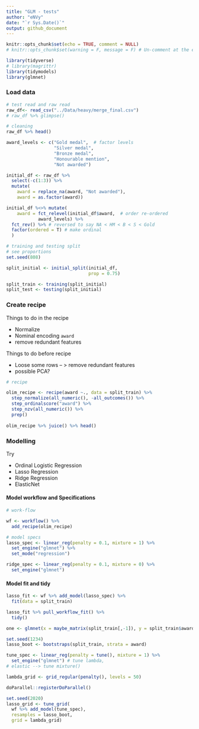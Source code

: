 ```yaml
---
title: "GLM - tests"
author: "eNVy"
date: "`r Sys.Date()`"
output: github_document
---
```


```r
knitr::opts_chunk$set(echo = TRUE, comment = NULL)
# knitr::opts_chunk$set(warning = F, message = F) # Un-comment at the end
```

```r
library(tidyverse)
# library(magrittr)
library(tidymodels)
library(glmnet)
```


### Load data
```r
# test read and raw read
raw_df<- read_csv("../Data/heavy/merge_final.csv")
# raw_df %>% glimpse()
```

```r
# cleaning
raw_df %>% head()

award_levels <- c("Gold medal",  # factor levels
                  "Silver medal", 
                  "Bronze medal", 
                  "Honourable mention",
                  "Not awarded")

initial_df <- raw_df %>%
  select(-c(1:3)) %>% 
  mutate(
    award = replace_na(award, "Not awarded"), 
    award = as.factor(award))

initial_df %<>% mutate( 
    award = fct_relevel(initial_df$award,  # order re-ordered 
            award_levels) %>% 
  fct_rev() %>% # reversed to say NA < HM < B < S < Gold
  factor(ordered = T) # make ordinal
  ) 

```

```r
# training and testing split
# see proportions
set.seed(808)

split_initial <- initial_split(initial_df, 
                               prop = 0.75)

split_train <- training(split_initial)
split_test <- testing(split_initial)

```

### Create recipe

Things to do in the recipe

  + Normalize
  + Nominal encoding ```award```
  + remove redundant features

Things to do before recipe

  + Loose some rows -- > remove redundant features
  + possible PCA?
  
```r
# recipe

olim_recipe <- recipe(award ~., data = split_train) %>% 
  step_normalize(all_numeric(), -all_outcomes()) %>% 
  step_ordinalscore("award") %>% 
  step_nzv(all_numeric()) %>% 
  prep()
  
olim_recipe %>% juice() %>% head()
```
### Modelling 

Try 

  + Ordinal Logistic Regression
  + Lasso Regression
  + Ridge Regression
  + ElasticNet
  
#### Model workflow and Specifications

```r
# work-flow

wf <- workflow() %>% 
  add_recipe(olim_recipe)

# model specs
lasso_spec <- linear_reg(penalty = 0.1, mixture = 1) %>% 
  set_engine("glmnet") %>% 
  set_mode("regression")

ridge_spec <- linear_reg(penalty = 0.1, mixture = 0) %>% 
  set_engine("glmnet")

```

#### Model fit and tidy

```r
lasso_fit <- wf %>% add_model(lasso_spec) %>% 
  fit(data = split_train)

lasso_fit %>% pull_workflow_fit() %>% 
  tidy()

one <- glmnet(x = maybe_matrix(split_train[,-1]), y = split_train$award, alpha = 0)
```


```r

set.seed(1234)
lasso_boot <- bootstraps(split_train, strata = award)

tune_spec <- linear_reg(penalty = tune(), mixture = 1) %>%
  set_engine("glmnet") # tune lambda, 
# elastic --> tune mixture()

lambda_grid <- grid_regular(penalty(), levels = 50)

doParallel::registerDoParallel()

set.seed(2020)
lasso_grid <- tune_grid(
  wf %>% add_model(tune_spec),
  resamples = lasso_boot,
  grid = lambda_grid)

```




